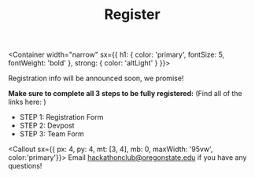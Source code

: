 
<Header sx={{ bg: 'coolBg', mb: 0 }} width="narrow">

# Register

</Header>

<Container width="narrow"
  sx={{
    h1: {
      color: 'primary',
      fontSize: 5,
      fontWeight: 'bold'
    },
    strong: {
      color: 'altLight'
    }
}}>

  Registration info will be announced soon, we promise!

  **Make sure to complete all 3 steps to be fully registered:**
  (Find all of the links here: )

  - STEP 1: Registration Form
  - STEP 2: Devpost
  - STEP 3: Team Form

<Callout sx={{ px: 4, py: 4, mt: [3, 4], mb: 0, maxWidth: '95vw', color:'primary'}}>
  Email hackathonclub@oregonstate.edu if you have any questions!
</Callout>

</Container>

